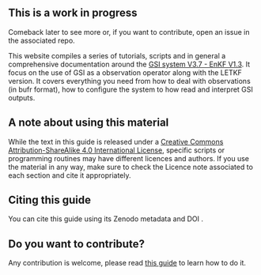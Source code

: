 ::: {.callout-important}
## This is a work in progress

Comeback later to see more or, if you want to contribute, open an issue in the associated repo.
:::

This website compiles a series of tutorials, scripts and in general a comprehensive documentation around the [GSI system V3.7 - EnKF V1.3](https://dtcenter.org/community-code/gridpoint-statistical-interpolation-gsi). It focus on the use of GSI as a observation operator along with the LETKF version. It covers everything you need from how to deal with observations (in bufr format), how to configure the system to how read and interpret GSI outputs.  

## A note about using this material

While the text in this guide is released under a [Creative Commons Attribution-ShareAlike 4.0 International License](https://creativecommons.org/licenses/by-sa/4.0/), specific scripts or programming routines may have different licences and authors. If you use the material in any way, make sure to check the Licence note associated to each section and cite it appropriately. 

## Citing this guide

You can cite this guide using its Zenodo metadata and DOI <TBD>.

## Do you want to contribute?

Any contribution is welcome, please read [this guide](contribute.qmd) to learn how to do it. 